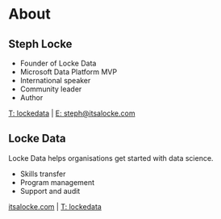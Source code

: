 # About
## Steph Locke
- Founder of Locke Data
- Microsoft Data Platform MVP
- International speaker
- Community leader
- Author

[T: lockedata](https://twitter.com/stefflocke) | [E: steph\@itsalocke.com](mailto://steph@itsalocke.com)

## Locke Data
Locke Data helps organisations get started with data science.

- Skills transfer
- Program management
- Support and audit

[itsalocke.com](http://itsalocke.com) | [T: lockedata](https://twitter.com/lockedata)
